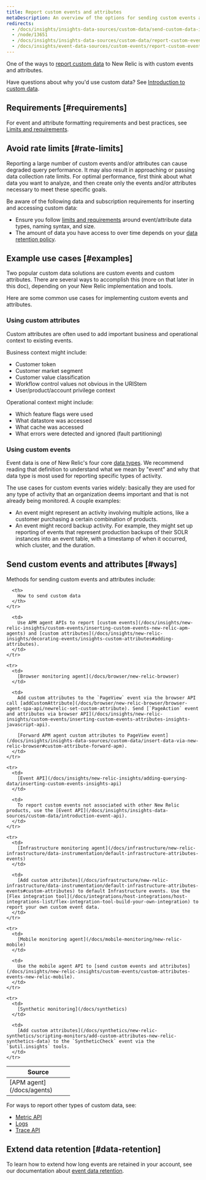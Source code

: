```yaml
---
title: Report custom events and attributes
metaDescription: An overview of the options for sending custom events and attributes to New Relic.
redirects:
  - /docs/insights/insights-data-sources/custom-data/send-custom-data-insights
  - /node/13651
  - /docs/insights/insights-data-sources/custom-data/report-custom-event-data
  - /docs/insights/event-data-sources/custom-events/report-custom-event-data
---
```


One of the ways to [report custom data](/docs/telemetry-data-platform/custom-data/intro-custom-data) to New Relic is with custom events and attributes. 

Have questions about why you'd use custom data? See [Introduction to custom data](https://docs.newrelic.com/docs/telemetry-data-platform/custom-data/intro-custom-data).

## Requirements [#requirements]

For event and attribute formatting requirements and best practices, see [Limits and requirements](https://docs.newrelic.com/docs/telemetry-data-platform/custom-data/custom-events/data-requirements-limits-custom-event-data). 

## Avoid rate limits [#rate-limits]

Reporting a large number of custom events and/or attributes can cause degraded query performance. It may also result in approaching or passing data collection rate limits. For optimal performance, first think about what data you want to analyze, and then create only the events and/or attributes necessary to meet these specific goals.

Be aware of the following data and subscription requirements for inserting and accessing custom data:

* Ensure you follow [limits and requirements](/docs/insights/insights-data-sources/custom-data/data-requirements) around event/attribute data types, naming syntax, and size.
* The amount of data you have access to over time depends on your [data retention policy](/docs/insights/use-insights-ui/manage-account-data/insights-data-retention).

## Example use cases [#examples]

Two popular custom data solutions are custom events and custom attributes. There are several ways to accomplish this (more on that later in this doc), depending on your New Relic implementation and tools. 

Here are some common use cases for implementing custom events and attributes. 

### Using custom attributes 

Custom attributes are often used to add important business and operational context to existing events. 

Business context might include: 

* Customer token
* Customer market segment
* Customer value classification
* Workflow control values not obvious in the URIStem
* User/product/account privilege context


Operational context might include: 

* Which feature flags were used
* What datastore was accessed
* What cache was accessed
* What errors were detected and ignored (fault partitioning)

### Using custom events 

Event data is one of New Relic's four core [data types](/docs/telemetry-data-platform/ingest-manage-data/understand-data/new-relic-data-types/#event-data). We recommend reading that definition to understand what we mean by "event" and why that data type is most used for reporting specific types of activity. 

The use cases for custom events varies widely: basically they are used for any type of activity that an organization deems important and that is not already being monitored. A couple examples:  

* An event might represent an activity involving multiple actions, like a customer purchasing a certain combination of products. 
* An event might record backup activity. For example, they might set up reporting of events that represent production backups of their SOLR instances into an event table, with a timestamp of when it occurred, which cluster, and the duration.

## Send custom events and attributes [#ways]

Methods for sending custom events and attributes include:

<table>
  <thead>
    <tr>
      <th width="150px">
        Source
      </th>

      <th>
        How to send custom data
      </th>
    </tr>
  </thead>

  <tbody>
    <tr>
      <td>
        [APM agent](/docs/agents)
      </td>

      <td>
        Use APM agent APIs to report [custom events](/docs/insights/new-relic-insights/custom-events/inserting-custom-events-new-relic-apm-agents) and [custom attributes](/docs/insights/new-relic-insights/decorating-events/insights-custom-attributes#adding-attributes).
      </td>
    </tr>

    <tr>
      <td>
        [Browser monitoring agent](/docs/browser/new-relic-browser)
      </td>

      <td>
        Add custom attributes to the `PageView` event via the browser API call [addCustomAttribute](/docs/browser/new-relic-browser/browser-agent-spa-api/newrelic-set-custom-attribute). Send [`PageAction` event and attributes via browser API](/docs/insights/new-relic-insights/custom-events/inserting-custom-events-attributes-insights-javascript-api).

        [Forward APM agent custom attributes to PageView event](/docs/insights/insights-data-sources/custom-data/insert-data-via-new-relic-browser#custom-attribute-forward-apm).
      </td>
    </tr>

    <tr>
      <td>
        [Event API](/docs/insights/new-relic-insights/adding-querying-data/inserting-custom-events-insights-api)
      </td>

      <td>
        To report custom events not associated with other New Relic products, use the [Event API](/docs/insights/insights-data-sources/custom-data/introduction-event-api).
      </td>
    </tr>

    <tr>
      <td>
        [Infrastructure monitoring agent](/docs/infrastructure/new-relic-infrastructure/data-instrumentation/default-infrastructure-attributes-events)
      </td>

      <td>
        [Add custom attributes](/docs/infrastructure/new-relic-infrastructure/data-instrumentation/default-infrastructure-attributes-events#custom-attributes) to default Infrastructure events. Use the [Flex integration tool](/docs/integrations/host-integrations/host-integrations-list/flex-integration-tool-build-your-own-integration) to report your own custom event data.
      </td>
    </tr>

    <tr>
      <td>
        [Mobile monitoring agent](/docs/mobile-monitoring/new-relic-mobile)
      </td>

      <td>
        Use the mobile agent API to [send custom events and attributes](/docs/insights/new-relic-insights/custom-events/custom-attributes-events-new-relic-mobile).
      </td>
    </tr>

    <tr>
      <td>
        [Synthetic monitoring](/docs/synthetics)
      </td>

      <td>
        [Add custom attributes](/docs/synthetics/new-relic-synthetics/scripting-monitors/add-custom-attributes-new-relic-synthetics-data) to the `SyntheticCheck` event via the `$util.insights` tools.
      </td>
    </tr>
  </tbody>
</table>

For ways to report other types of custom data, see:

* [Metric API](/docs/data-ingest-apis/get-data-new-relic/metric-api/introduction-metric-api)
* [Logs](/docs/logs/new-relic-logs/get-started/introduction-new-relic-logs)
* [Trace API](/docs/understand-dependencies/distributed-tracing/trace-api/introduction-trace-api)

## Extend data retention [#data-retention]

To learn how to extend how long events are retained in your account, see our documentation about [event data retention](/docs/insights/use-insights-ui/manage-account-data/insights-data-retention).
